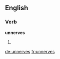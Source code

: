 ==English==

===Verb===
'''unnerves'''

# {{third-person singular of|unnerve}}

[[de:unnerves]]
[[fr:unnerves]]